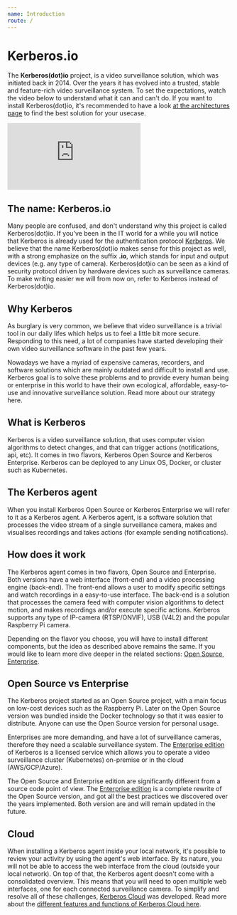 ```yaml
---
name: Introduction
route: /
---
```


# Kerberos.io

The **Kerberos(dot)io** project, is a video surveillance solution, which was initiated back in 2014. Over the years it has evolved into a trusted, stable and feature-rich video surveillance system. To set the expectations, watch the video below to understand what it can and can't do. If you want to install Kerberos(dot)io, it's recommended to have a look [at the architectures page](/architectures) to find the best solution for your usecase.

<div class='embed-container'><iframe src='https://player.vimeo.com/video/382090189?background=1' frameborder='0' webkitAllowFullScreen mozallowfullscreen allowFullScreen></iframe></div>

## The name: Kerberos.io

Many people are confused, and don't understand why this project is called Kerberos(dot)io. If you've been in the IT world for a while you will notice that Kerberos is already used for the authentication protocol [Kerberos](https://en.wikipedia.org/wiki/Kerberos_(protocol)).
We believe that the name Kerberos(dot)io makes sense for this project as well, with a strong emphasize on the suffix **.io**, which stands for input and output devices (e.g. any type of camera). Kerberos(dot)io can be seen as a kind of security protocol driven by hardware devices such as surveillance cameras. To make writing easier we will from now on, refer to Kerberos instead of Kerberos(dot)io.

## Why Kerberos

As burglary is very common, we believe that video surveillance is a trivial tool in our daily lifes which helps us to feel a little bit more secure. Responding to this need, a lot of companies have started developing their own video surveillance software in the past few years.

Nowadays we have a myriad of expensive cameras, recorders, and software solutions which are mainly outdated and difficult to install and use. Kerberos goal is to solve these problems and to provide every human being or enterprise in this world to have their own ecological, affordable, easy-to-use and innovative surveillance solution. Read more about our strategy here.

## What is Kerberos

Kerberos is a video surveillance solution, that uses computer vision algorithms to detect changes, and that can trigger actions (notifications, api, etc). It comes in two flavors, Kerberos Open Source and Kerberos Enterprise. Kerberos can be deployed to any Linux OS, Docker, or cluster such as Kubernetes.

## The Kerberos agent

When you install Kerberos Open Source or Kerberos Enterprise we will refer to it as a Kerberos agent. A Kerberos agent, is a software solution that processes the video stream of a single surveillance camera, makes and visualises recordings and takes actions (for example sending notifications).

## How does it work

The Kerberos agent comes in two flavors, Open Source and Enterprise. Both versions have a web interface (front-end) and a video processing engine (back-end). The front-end allows a user to modify specific settings and watch recordings in a easy-to-use interface. The back-end is a solution that processes the camera feed with computer vision algorithms to detect motion, and makes recordings and/or execute specific actions. Kerberos supports any type of IP-camera (RTSP/ONVIF), USB (V4L2) and the popular Raspberry Pi camera.

Depending on the flavor you choose, you will have to install different components, but the idea as described above remains the same. If you would like to learn more dive deeper in the related sections: [Open Source](/opensource/introduction), [Enterprise](/enterprise/introduction).

## Open Source vs Enterprise

The Kerberos project started as an Open Source project, with a main focus on low-cost devices such as the Raspberry Pi. Later on the Open Source version was bundled inside the Docker technology so that it was easier to distribute. Anyone can use the Open Source version for personal usage.

Enterprises are more demanding, and have a lot of surveillance cameras, therefore they need a scalable surveillance system. The [Enterprise edition](/enterprise/introduction) of Kerberos is a licensed service which allows you to operate a video surveillance cluster (Kubernetes) on-premise or in the cloud (AWS/GCP/Azure).

The Open Source and Enterprise edition are significantly different from a source code point of view. The [Enterprise edition](/enterprise/introduction) is a complete rewrite of the Open Source version, and got all the best practices we discovered over the years implemented. Both version are and will remain updated in the future.

## Cloud

When installing a Kerberos agent inside your local network, it's possible to review your activity by using the agent's web interface. By its nature, you will not be able to access the web interface from the cloud (outside your local network). On top of that, the Kerberos agent doesn't come with a consolidated overview. This means that you will need to open multiple web interfaces, one for each connected surveillance camera. To simplify and resolve all of these challenges, [Kerberos Cloud](/cloud) was developed. Read more about the [different features and functions of Kerberos Cloud here](/cloud).
